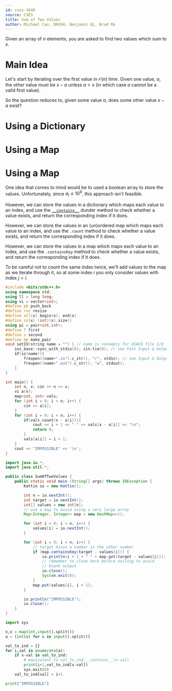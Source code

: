 ```yaml
---
id: cses-1640
source: CSES
title: Sum of Two Values
author: Michael Cao, DRGSH, Benjamin Qi, Brad Ma
---
```


Given an array of $n$ elements, you are asked to find two values which sum to
$x$.

# Main Idea

Let's start by iterating over the first value in $\mathcal{O}(n)$ time. Given
one value, $a$, the other value must be $x - a$ unless $a > x$ (in which case
$a$ cannot be a valid first value).

So the question reduces to, given some value $a$, does some other value $x - a$
exist?

<LanguageSection>

<PySection>

# Using a Dictionary

</PySection>
<CPPSection>

# Using a Map

</CPPSection>

<JavaSection>

# Using a Map

</JavaSection>
</LanguageSection>

One idea that comes to mind would be to used a boolean array to store the
values. Unfortunately, since $a_i \leq 10^9$, this approach isn't feasible.

<LanguageSection>

<PySection>

However, we can store the values in a dictionary which maps each value to an
index, and use the
[`__contains__`](https://stackoverflow.com/questions/1964934/what-does-contains-do-what-can-call-contains-function)
dunder method to check whether a value exists, and return the corresponding
index if it does.

</PySection>

<CPPSection>

However, we can store the values in an (un)ordered map which maps each value to
an index, and use the `.count` method to check whether a value exists, and
return the corresponding index if it does.

</CPPSection>

<JavaSection>

However, we can store the values in a map which maps each value to an index, and
use the `.containsKey` method to check whether a value exists, and return the
corresponding index if it does.

</JavaSection>

</LanguageSection>

To be careful not to count the same index twice, we'll add values to the map as
we iterate through it, so at some index $i$ you only consider values with index
$j < i$.

<LanguageSection>

<CPPSection>

```cpp
#include <bits/stdc++.h>
using namespace std;
using ll = long long;
using vi = vector<int>;
#define pb push_back
#define rsz resize
#define all(x) begin(x), end(x)
#define sz(x) (int)(x).size()
using pi = pair<int,int>;
#define f first
#define s second
#define mp make_pair
void setIO(string name = "") { // name is nonempty for USACO file I/O
	ios_base::sync_with_stdio(0); cin.tie(0); // see Fast Input & Output
	if(sz(name)){
		freopen((name+".in").c_str(), "r", stdin); // see Input & Output
		freopen((name+".out").c_str(), "w", stdout);
	}
}

int main() {
	int n, x; cin >> n >> x;
	vi a(n);
	map<int, int> vals;
	for (int i = 0; i < n; i++) {
		cin >> a[i];
	}
	for (int i = 0; i < n; i++) {
		if(vals.count(x - a[i])){
			cout << i + 1 << " " << vals[x - a[i]] << "\n";
			return 0;
		}
		vals[a[i]] = i + 1;
	}
	cout << "IMPOSSIBLE" << '\n';
}
```

</CPPSection>
	
<JavaSection>
	
```java
import java.io.*;
import java.util.*;

public class SumOfTwoValues {
	public static void main (String[] args) throws IOException {
		Kattio io = new Kattio();

		int n = io.nextInt();
		int target = io.nextInt();
		int[] values = new int[n];
		// use a map to avoid using a very large array
		Map<Integer, Integer> map = new HashMap<>();

		for (int i = 0; i < n; i++) {
			values[i] = io.nextInt();
		}

		for (int i = 0; i < n; i++) {
			// target minus a number is the other number
			if (map.containsKey(target - values[i])) {
				io.println(i + 1 + " " + map.get(target - values[i]));
				// remember to close here before exiting to avoid
				// blank output
				io.close();
				System.exit(0);
			}
			map.put(values[i], i + 1);
		}

		io.println("IMPOSSIBLE");
		io.close();
	}
}	
```
	
</JavaSection>

<PySection>

```py
import sys

n,x = map(int,input().split())
a = [int(x) for x in input().split()]

val_to_ind = {}
for i,val in enumerate(a):
	if x-val in val_to_ind:
		# equivalent to val_to_ind.__contains__(x-val)
		print(i+1,val_to_ind[x-val])
		sys.exit(0)
	val_to_ind[val] = i+1

print("IMPOSSIBLE")
```

</PySection>

</LanguageSection>
